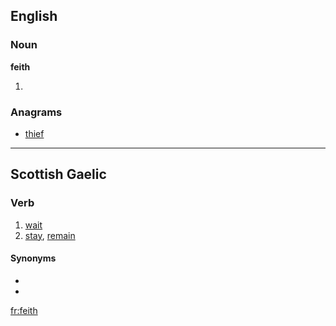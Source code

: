 ==English==

===Noun===
'''feith'''

# {{obsolete spelling of|faith}}

===Anagrams===
* [[thief#English|thief]]

----

==Scottish Gaelic==

===Verb===
{{infl|gd|verb|verbal noun|feitheamh}}

# [[wait]]
# [[stay]], [[remain]]

====Synonyms====
* {{l|gd|fan}}
* {{l|gd|fuirich}}

[[fr:feith]]